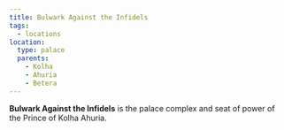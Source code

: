 ```yaml
---
title: Bulwark Against the Infidels
tags:
  - locations
location:
  type: palace
  parents:
    - Kolha
    - Ahuria
    - Betera
---
```


<Stub />

**Bulwark Against the Infidels** is the palace complex and seat of power of 
the Prince of Kolha Ahuria.
